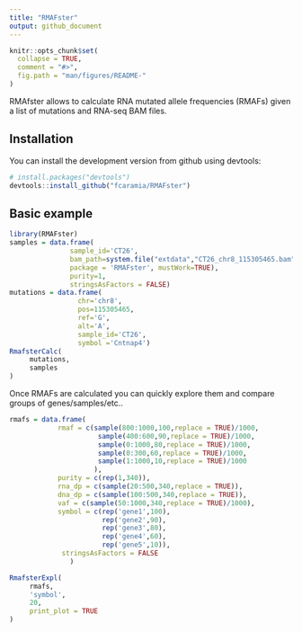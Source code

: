 ```yaml
---
title: "RMAFster"
output: github_document
---
```


<!-- README.md is generated from README.Rmd. Please edit that file -->

```r
knitr::opts_chunk$set(
  collapse = TRUE,
  comment = "#>",
  fig.path = "man/figures/README-"
)
```
RMAfster allows to calculate RNA mutated allele frequencies (RMAFs) given a list of mutations and RNA-seq BAM files. 


## Installation

You can install the development version from github using devtools:

```r
# install.packages("devtools")
devtools::install_github("fcaramia/RMAFster")
```

## Basic example

```r
library(RMAFster)
samples = data.frame(
               sample_id='CT26',
               bam_path=system.file("extdata","CT26_chr8_115305465.bam",
               package = 'RMAFster', mustWork=TRUE),
               purity=1,
               stringsAsFactors = FALSE)
mutations = data.frame(
                 chr='chr8',
                 pos=115305465,
                 ref='G',
                 alt='A',
                 sample_id='CT26',
                 symbol ='Cntnap4')
RmafsterCalc(
     mutations,
     samples
)

```

Once RMAFs are calculated you can quickly explore them and compare groups of genes/samples/etc..

```r
rmafs = data.frame(
            rmaf = c(sample(800:1000,100,replace = TRUE)/1000,
                      sample(400:600,90,replace = TRUE)/1000,
                      sample(0:1000,80,replace = TRUE)/1000,
                      sample(0:300,60,replace = TRUE)/1000,
                      sample(1:1000,10,replace = TRUE)/1000
                     ),
            purity = c(rep(1,340)),
            rna_dp = c(sample(20:500,340,replace = TRUE)),
            dna_dp = c(sample(100:500,340,replace = TRUE)),
            vaf = c(sample(50:1000,340,replace = TRUE)/1000),
            symbol = c(rep('gene1',100),
                       rep('gene2',90),
                       rep('gene3',80),
                       rep('gene4',60),
                       rep('gene5',10)),
             stringsAsFactors = FALSE
               )

RmafsterExpl(
     rmafs,
     'symbol',
     20,
     print_plot = TRUE
)
```

